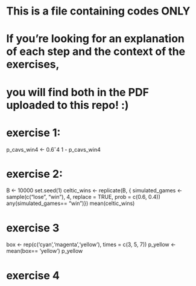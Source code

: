# This is a file containing codes ONLY

# If you're looking for an explanation of each step and the context of the exercises, 
# you will find both in the PDF uploaded to this repo! :)

# exercise 1:

p_cavs_win4 <- 0.6ˆ4
1 - p_cavs_win4

# exercise 2:

B <- 10000
set.seed(1)
celtic_wins <- replicate(B, {
	simulated_games <- sample(c("lose", "win"), 4, replace = TRUE, prob = c(0.6, 0.4))
	any(simulated_games== "win")})
mean(celtic_wins)

# exercise 3 

box <- rep(c('cyan','magenta','yellow'), times = c(3, 5, 7))
p_yellow <- mean(box== 'yellow')
p_yellow

# exercise 4
